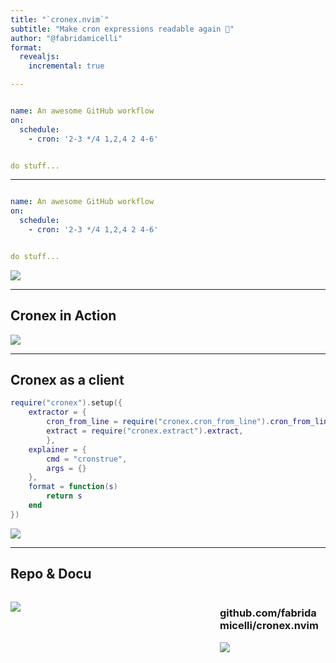 ```yaml
---
title: "`cronex.nvim`"
subtitle: "Make cron expressions readable again 🚀"
author: "@fabridamicelli"
format: 
  revealjs:
    incremental: true   

---
```


```yaml

name: An awesome GitHub workflow
on:
  schedule:
    - cron: '2-3 */4 1,2,4 2 4-6'


do stuff...

```
---

```yaml

name: An awesome GitHub workflow
on:
  schedule:
    - cron: '2-3 */4 1,2,4 2 4-6'


do stuff...

```

![](cron-guru.png)


---


## Cronex in Action

![](cronex.gif)


---

## Cronex as a client

```lua
require("cronex").setup({
    extractor = {
        cron_from_line = require("cronex.cron_from_line").cron_from_line,
        extract = require("cronex.extract").extract,
        },
    explainer = {
        cmd = "cronstrue",
        args = {}
    },
    format = function(s)
        return s
    end
})

```
![](use-clock.png)

---

## Repo & Docu

::::{.columns}
:::{.column width="65%"}
![](qr-code.svg){}

:::

:::{.column width="35%"}
### github.com/fabridamicelli/cronex.nvim
![](cronex.gif)

:::
::::

